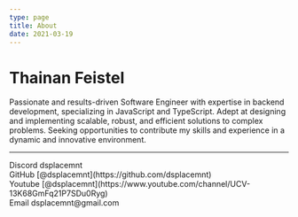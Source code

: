 ```yaml
---
type: page
title: About
date: 2021-03-19
---
```


# Thainan Feistel

Passionate and results-driven Software Engineer with expertise in backend development, specializing in JavaScript and TypeScript. Adept at designing and implementing scalable, robust, and efficient solutions to complex problems. Seeking opportunities to contribute my skills and experience in a dynamic and innovative environment.

---

<div>
  Discord dsplacemnt
  <br />
  GitHub [@dsplacemnt](https://github.com/dsplacemnt)
  <br />
  Youtube
  [@dsplacemnt](https://www.youtube.com/channel/UCV-13K68GmFq21P7SDu0Ryg)
  <br />
  Email dsplacemnt@gmail.com
</div>
